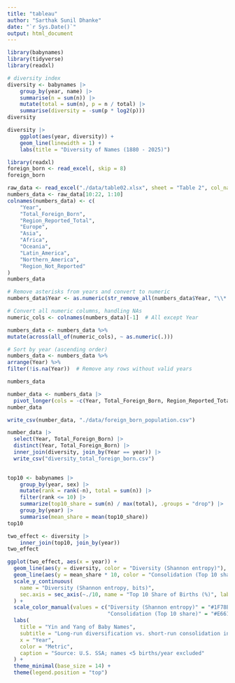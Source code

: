 ```yaml
---
title: "tableau"
author: "Sarthak Sunil Dhanke"
date: "`r Sys.Date()`"
output: html_document
---
```


```r
library(babynames)
library(tidyverse)
library(readxl)
```

```r
# diversity index
diversity <- babynames |>
    group_by(year, name) |> 
    summarise(n = sum(n)) |> 
    mutate(total = sum(n), p = n / total) |> 
    summarise(diversity = -sum(p * log2(p)))
diversity
```


```r
diversity |> 
    ggplot(aes(year, diversity)) +
    geom_line(linewidth = 1) +
    labs(title = "Diversity of Names (1880 - 2025)")
```


```r
library(readxl)
foreign_born <- read_excel(, skip = 8)
foreign_born
```

```r
raw_data <- read_excel("./data/table02.xlsx", sheet = "Table 2", col_names = FALSE)
numbers_data <- raw_data[10:22, 1:10]
colnames(numbers_data) <- c(
    "Year",
    "Total_Foreign_Born", 
    "Region_Reported_Total",
    "Europe",
    "Asia", 
    "Africa",
    "Oceania",
    "Latin_America",
    "Northern_America",
    "Region_Not_Reported"
)
numbers_data
```


```r
# Remove asterisks from years and convert to numeric
numbers_data$Year <- as.numeric(str_remove_all(numbers_data$Year, "\\*|\\s"))

# Convert all numeric columns, handling NAs
numeric_cols <- colnames(numbers_data)[-1]  # All except Year

numbers_data <- numbers_data %>%
mutate(across(all_of(numeric_cols), ~ as.numeric(.)))

# Sort by year (ascending order)
numbers_data <- numbers_data %>%
arrange(Year) %>%
filter(!is.na(Year))  # Remove any rows without valid years

numbers_data
```





```r
number_data <- numbers_data |> 
  pivot_longer(cols = -c(Year, Total_Foreign_Born, Region_Reported_Total), names_to = "Region", values_to = "Population")
number_data
```

```r
write_csv(number_data, "./data/foreign_born_population.csv")
```


```r
number_data |> 
  select(Year, Total_Foreign_Born) |>
  distinct(Year, Total_Foreign_Born) |> 
  inner_join(diversity, join_by(Year == year)) |> 
  write_csv("diversity_total_foreign_born.csv")
  
```



```r
top10 <- babynames |> 
    group_by(year, sex) |> 
    mutate(rank = rank(-n), total = sum(n)) |> 
    filter(rank <= 10) |> 
    summarize(top10_share = sum(n) / max(total), .groups = "drop") |> 
    group_by(year) |> 
    summarise(mean_share = mean(top10_share))
top10
```

```r
two_effect <- diversity |> 
    inner_join(top10, join_by(year))
two_effect
```


```r

ggplot(two_effect, aes(x = year)) +
  geom_line(aes(y = diversity, color = "Diversity (Shannon entropy)"), size = 1.2) +
  geom_line(aes(y = mean_share * 10, color = "Consolidation (Top 10 share)"), size = 1.2, linetype = "dashed") +
  scale_y_continuous(
    name = "Diversity (Shannon entropy, bits)",
    sec.axis = sec_axis(~./10, name = "Top 10 Share of Births (%)", labels = scales::percent)
  ) +
  scale_color_manual(values = c("Diversity (Shannon entropy)" = "#1F78B4",
                                "Consolidation (Top 10 share)" = "#E66101")) +
  labs(
    title = "Yin and Yang of Baby Names",
    subtitle = "Long-run diversification vs. short-run consolidation in U.S. baby names",
    x = "Year",
    color = "Metric",
    caption = "Source: U.S. SSA; names <5 births/year excluded"
  ) +
  theme_minimal(base_size = 14) +
  theme(legend.position = "top")

```



































































































































































































































